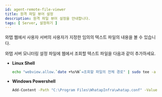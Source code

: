 ```yaml
---
id: agent-remote-file-viewer
title: 원격 파일 뷰어 설정
description: 원격 파일 뷰어 설정을 안내합니다.
tags: [ Server, 설정하기 ]
---
```


와탭 웹에서 사용자 서버의 사용자가 지정한 임의의 텍스트 파일의 내용을 볼 수 있습니다. 

와탭 서버 모니터링 설정 파일에 웹에서 조회할 텍스트 파일을 다음과 같이 추가하세요.

* **Linux Shell**
    ```bash title=SH
    echo "webview.allow.`date +%s%N`=조회할 파일의 전체 경로" | sudo tee -a /usr/whatap/infra/conf/whatap.conf
    ```

* **Windows Powershell**
    ```bash title=SH
    Add-Content -Path "C:\Program Files\WhatapInfra\whatap.conf" -Value "webview.allow.$(Get-Date -uformat %s)=조회할 파일의 전체 경로"
    ```
